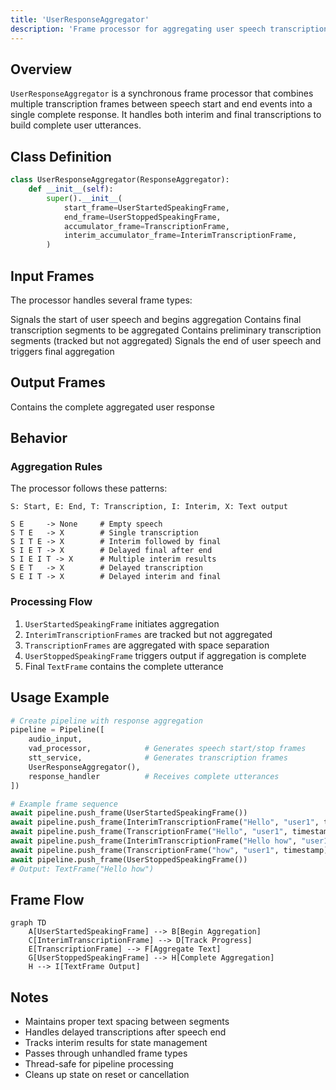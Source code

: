 ```yaml
---
title: 'UserResponseAggregator'
description: 'Frame processor for aggregating user speech transcriptions into complete responses'
---
```


## Overview

`UserResponseAggregator` is a synchronous frame processor that combines multiple transcription frames between speech start and end events into a single complete response. It handles both interim and final transcriptions to build complete user utterances.

## Class Definition

```python
class UserResponseAggregator(ResponseAggregator):
    def __init__(self):
        super().__init__(
            start_frame=UserStartedSpeakingFrame,
            end_frame=UserStoppedSpeakingFrame,
            accumulator_frame=TranscriptionFrame,
            interim_accumulator_frame=InterimTranscriptionFrame,
        )
```

## Input Frames

The processor handles several frame types:

<ParamField path="UserStartedSpeakingFrame" type="SystemFrame">
  Signals the start of user speech and begins aggregation
</ParamField>

<ParamField path="TranscriptionFrame" type="TextFrame">
  Contains final transcription segments to be aggregated
</ParamField>

<ParamField path="InterimTranscriptionFrame" type="TextFrame">
  Contains preliminary transcription segments (tracked but not aggregated)
</ParamField>

<ParamField path="UserStoppedSpeakingFrame" type="SystemFrame">
  Signals the end of user speech and triggers final aggregation
</ParamField>

## Output Frames

<ParamField path="TextFrame" type="Frame">
  Contains the complete aggregated user response
</ParamField>

## Behavior

### Aggregation Rules

The processor follows these patterns:

```
S: Start, E: End, T: Transcription, I: Interim, X: Text output

S E     -> None     # Empty speech
S T E   -> X        # Single transcription
S I T E -> X        # Interim followed by final
S I E T -> X        # Delayed final after end
S I E I T -> X      # Multiple interim results
S E T   -> X        # Delayed transcription
S E I T -> X        # Delayed interim and final
```

### Processing Flow

1. `UserStartedSpeakingFrame` initiates aggregation
2. `InterimTranscriptionFrames` are tracked but not aggregated
3. `TranscriptionFrames` are aggregated with space separation
4. `UserStoppedSpeakingFrame` triggers output if aggregation is complete
5. Final `TextFrame` contains the complete utterance

## Usage Example

```python
# Create pipeline with response aggregation
pipeline = Pipeline([
    audio_input,
    vad_processor,            # Generates speech start/stop frames
    stt_service,              # Generates transcription frames
    UserResponseAggregator(),
    response_handler          # Receives complete utterances
])

# Example frame sequence
await pipeline.push_frame(UserStartedSpeakingFrame())
await pipeline.push_frame(InterimTranscriptionFrame("Hello", "user1", timestamp))
await pipeline.push_frame(TranscriptionFrame("Hello", "user1", timestamp))
await pipeline.push_frame(InterimTranscriptionFrame("Hello how", "user1", timestamp))
await pipeline.push_frame(TranscriptionFrame("how", "user1", timestamp))
await pipeline.push_frame(UserStoppedSpeakingFrame())
# Output: TextFrame("Hello how")
```

## Frame Flow

```mermaid
graph TD
    A[UserStartedSpeakingFrame] --> B[Begin Aggregation]
    C[InterimTranscriptionFrame] --> D[Track Progress]
    E[TranscriptionFrame] --> F[Aggregate Text]
    G[UserStoppedSpeakingFrame] --> H[Complete Aggregation]
    H --> I[TextFrame Output]
```

## Notes

- Maintains proper text spacing between segments
- Handles delayed transcriptions after speech end
- Tracks interim results for state management
- Passes through unhandled frame types
- Thread-safe for pipeline processing
- Cleans up state on reset or cancellation

